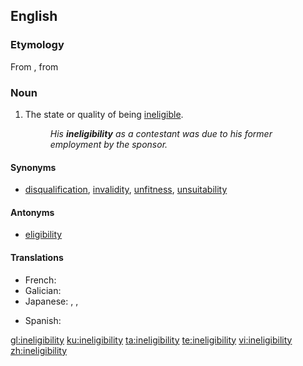 ==English==

===Etymology===
From {{etyl|fr|en}} {{term|inéligibilité|lang=fr}}, from {{etyl|frm|en}}

===Noun===
{{en-noun|-|ineligibilities}}

# The state or quality of being [[ineligible]]. <!--Websters def-->
#:''His '''ineligibility''' as a contestant was due to his former employment by the sponsor.''

====Synonyms====
*[[disqualification]], [[invalidity]], [[unfitness]], [[unsuitability]]

====Antonyms====
* [[eligibility]]

====Translations====
{{trans-top|state or quality of being ineligible}}
* French: {{t+|fr|inéligibilité|f}}
* Galician: {{t+|gl|inelixibilidade|f}}
* Japanese: {{t|ja|無資格|tr=mushikaku}}, {{t|ja|不適任|tr=futekinin}}, {{t|ja|失格|tr=shikkaku}}
{{trans-mid}}
* Spanish: {{t+|es|inelegibilidad}}
{{trans-bottom}}

[[gl:ineligibility]]
[[ku:ineligibility]]
[[ta:ineligibility]]
[[te:ineligibility]]
[[vi:ineligibility]]
[[zh:ineligibility]]